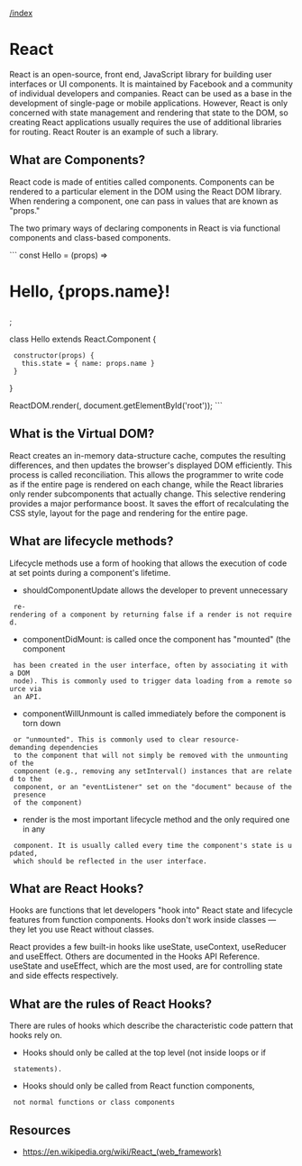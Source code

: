 [[/index]]

= React =
React is an open-source, front end, JavaScript library for building user
interfaces or UI components. It is maintained by Facebook and a community of
individual developers and companies. React can be used as a base in the
development of single-page or mobile applications. However, React is only
concerned with state management and rendering that state to the DOM, so creating
React applications usually requires the use of additional libraries for routing.
React Router is an example of such a library.

== What are Components? ==
React code is made of entities called components. Components can be rendered to
a particular element in the DOM using the React DOM library. When rendering a
component, one can pass in values that are known as "props."

The two primary ways of declaring components in React is via functional
components and class-based components.

```
const Hello = (props) => <h1>Hello, {props.name}!</h1>;

class Hello extends React.Component {
  constructor(props) {
    this.state = { name: props.name }
  }
}

ReactDOM.render(<Hello name="World" />, document.getElementById('root'));
```

== What is the Virtual DOM? ==
React creates an in-memory data-structure cache, computes the resulting
differences, and then updates the browser's displayed DOM efficiently. This
process is called reconciliation. This allows the programmer to write code as
if the entire page is rendered on each change, while the React libraries only
render subcomponents that actually change. This selective rendering provides a
major performance boost. It saves the effort of recalculating the CSS style,
layout for the page and rendering for the entire page.

== What are lifecycle methods? ==
Lifecycle methods use a form of hooking that allows the execution of code at set
points during a component's lifetime.

* shouldComponentUpdate allows the developer to prevent unnecessary
  re-rendering of a component by returning false if a render is not required.
* componentDidMount: is called once the component has "mounted" (the component
  has been created in the user interface, often by associating it with a DOM
  node). This is commonly used to trigger data loading from a remote source via
  an API.
* componentWillUnmount is called immediately before the component is torn down
  or "unmounted". This is commonly used to clear resource-demanding dependencies
  to the component that will not simply be removed with the unmounting of the
  component (e.g., removing any setInterval() instances that are related to the
  component, or an "eventListener" set on the "document" because of the presence
  of the component)
* render is the most important lifecycle method and the only required one in any
  component. It is usually called every time the component's state is updated,
  which should be reflected in the user interface.

== What are React Hooks? ==
Hooks are functions that let developers "hook into" React state and lifecycle
features from function components. Hooks don't work inside classes — they let
you use React without classes.

React provides a few built-in hooks like useState, useContext, useReducer and
useEffect. Others are documented in the Hooks API Reference. useState and
useEffect, which are the most used, are for controlling state and side effects
respectively.

== What are the rules of React Hooks? ==
There are rules of hooks which describe the characteristic code pattern that
hooks rely on.

* Hooks should only be called at the top level (not inside loops or if
  statements).
* Hooks should only be called from React function components,
  not normal functions or class components

== Resources ==
* https://en.wikipedia.org/wiki/React_(web_framework)
